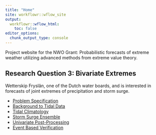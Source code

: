 ```yaml
---
title: "Home"
site: workflowr::wflow_site
output:
  workflowr::wflow_html:
    toc: false
editor_options:
  chunk_output_type: console
---
```


Project website for the NWO Grant: Probabilistic forecasts of extreme weather utilizing advanced methods from extreme value theory.

## Research Question 3: Bivariate Extremes

Wetterskip Fryslân, one of the Dutch water boards, and is interested in forecasts of joint extremes of precipitation and storm surge.

* [Problem Specification](compound-event-definition.html)  
* [Background to Tidal Data](details-on-tidal-summaries.html) 
* [Tidal Climatology](surge_climatology.html)  
* [Storm Surge Ensemble](ensemble_details.html)  
* [Univariate Post-Processing](univariate_pp.html)  
* [Event Based Verification](event-based-verification.html)

